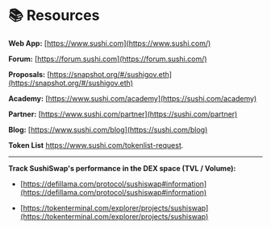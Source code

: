 # 📚 Resources

**Web App:** [https://www.sushi.com](https://www.sushi.com/)

**Forum:** [https://forum.sushi.com](https://forum.sushi.com/)

**Proposals:** [https://snapshot.org/#/sushigov.eth](https://snapshot.org/#/sushigov.eth)

**Academy:** [https://www.sushi.com/academy](https://sushi.com/academy)

**Partner:** [https://www.sushi.com/partner](https://sushi.com/partner)

**Blog:** [https://www.sushi.com/blog](https://sushi.com/blog)

**Token List** https://www.sushi.com/tokenlist-request.

----- ----- -----

**Track SushiSwap's performance in the DEX space (TVL / Volume):**

-  [https://defillama.com/protocol/sushiswap#information](https://defillama.com/protocol/sushiswap#information)

-  [https://tokenterminal.com/explorer/projects/sushiswap](https://tokenterminal.com/explorer/projects/sushiswap)


